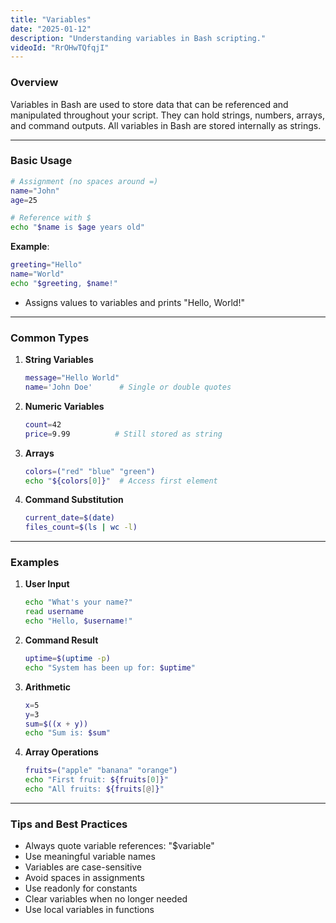 ```yaml
---
title: "Variables"
date: "2025-01-12"
description: "Understanding variables in Bash scripting."
videoId: "RrOHwTQfqjI"
---
```


### Overview

Variables in Bash are used to store data that can be referenced and manipulated throughout your script. They can hold strings, numbers, arrays, and command outputs. All variables in Bash are stored internally as strings.

---

### Basic Usage

```bash
# Assignment (no spaces around =)
name="John"
age=25

# Reference with $
echo "$name is $age years old"
```
**Example**:
```bash
greeting="Hello"
name="World"
echo "$greeting, $name!"
```
- Assigns values to variables and prints "Hello, World!"

---

### Common Types

1. **String Variables**  
   ```bash
   message="Hello World"
   name='John Doe'      # Single or double quotes
   ```

2. **Numeric Variables**  
   ```bash
   count=42
   price=9.99          # Still stored as string
   ```

3. **Arrays**  
   ```bash
   colors=("red" "blue" "green")
   echo "${colors[0]}"  # Access first element
   ```

4. **Command Substitution**  
   ```bash
   current_date=$(date)
   files_count=$(ls | wc -l)
   ```

---

### Examples

1. **User Input**  
   ```bash
   echo "What's your name?"
   read username
   echo "Hello, $username!"
   ```

2. **Command Result**  
   ```bash
   uptime=$(uptime -p)
   echo "System has been up for: $uptime"
   ```

3. **Arithmetic**  
   ```bash
   x=5
   y=3
   sum=$((x + y))
   echo "Sum is: $sum"
   ```

4. **Array Operations**  
   ```bash
   fruits=("apple" "banana" "orange")
   echo "First fruit: ${fruits[0]}"
   echo "All fruits: ${fruits[@]}"
   ```

---

### Tips and Best Practices

- Always quote variable references: "$variable"
- Use meaningful variable names
- Variables are case-sensitive
- Avoid spaces in assignments
- Use readonly for constants
- Clear variables when no longer needed
- Use local variables in functions